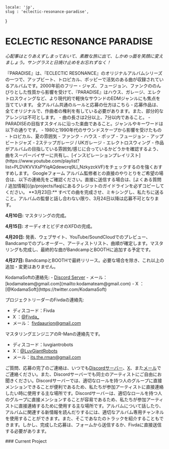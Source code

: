     locale: 'jp',
    slug : 'eclectic-resonance-paradise',
}

# ECLECTIC RESONANCE PARADISE

*心配事はとりあえずしまっておいて、素敵な旅に出て、しかめっ面を笑顔に変えましょう。サングラスと日焼け止めをお忘れずなく！*

<WrappableParagraph title="紹介">
『PARADISE』は、『ECLECTIC RESONANCE』のオリジナルアルバムシリーズの一つで、アップビート、トロピカル、ポッピーで活気のある曲が収録されているアルバムです。2000年前のフリー・ジャズ、フュージョン、ファンクののんびりとした性質から影響を受けて、『PARADISE』はハウス、ガレージ、エレクトロスウィングなど、より現代的で軽快なサウンドのEDMジャンルにも焦点を当てています。
</WrappableParagraph>

<WrappableParagraph title="KodamaSounds固有の一般的なルール">
    <CtaButton link='/projects/faq' icon='book'>
        <span>全アルバム共通のルールと応募の仕方はこちら</span>
    </CtaButton>
</WrappableParagraph>

<WrappableParagraph title="作曲に関するルール">
- 応募作品は、全てオリジナルで、作曲者の権利を有している必要があります。また、部分的なアレンジは不可とします。
- 曲の長さは2分以上、7分以内であること。
- PARADISEの目指すスタイルに沿った楽曲であること。ジャンルやキーワードは以下の通りです。
    - 1980と1990年代のサウンドスケープから影響を受けたもの
    - トロピカル、夏の雰囲気
    - ファンク
    - ハウス
    - ポップ
    - フュージョン
    - アップビートジャズ
    - 2ステップガレージ / UKガレージ
    - エレクトロスウィング
- 作品がアルバムの目指している雰囲気/感じに合っているかどうかを確認するよう、曲をスーパーバイザーに共有し、[インスピレーションプレイリスト](https://www.youtube.com/playlist?list=PLDVKVVXsPYiqAQdewcrq9Ll_NzkyzckVF)をチェックするのを強くおすすめします。
</WrappableParagraph>

<WrappableParagraph title="応募について">
<CtaButton link='https://forms.gle/oY61kGb9EbTH1mFP8' icon='envelope'>
    <span>Googleフォーム</span>
</CtaButton>
アルバム監修者との直接のやりとりをご希望の場合は、以下の連絡先をご確認ください。直接に送信する場合は、[よくある質問 / 追加情報](/jp/projects/faq)にあるクレジットのガイドラインを必ずコピーしてください。
</WrappableParagraph>

<WrappableParagraph title="締切">
**3月23日:** すべての曲を完成させ、ミキシングし、私たちに送ること。アルバムの監督と話し合わない限り、3月24日以降は応募不可となります。

**4月10日:** マスタリングの完成。

**4月15日:** オーディオとビデオのXFDの完成。

**4月20日:** 発表、ウェブサイト、YouTube/SoundCloudでのプレビュー、Bandcampでのプレオーダー、アーティストリスト、曲順が確定します。マスタリングも完成し、最終的な曲がBandcampとBOOTHに追加する予定です。

**4月27日:** BandcampとBOOTHで最終リリース。必要な場合を除き、これ以上の追加・変更はありません。
</WrappableParagraph>

<WrappableParagraph title="お問い合わせ（ご質問・応募）">
KodamaSoftの連絡先:
- <a href="/discord">Discord Server</a> 
- メール： [kodamateam@gmail.com](mailto:kodamateam@gmail.com)
- X ：[@KodamaSoft](https://twitter.com/KodamaSoft)

プロジェクトリーダーのFivdaの連絡先:
- ディスコード：Fivda
- X ：[@Fivda_](https://twitter.com/Fivda_)
- メール： [fivdaaurion@gmail.com](mailto:fivdaaurion@gmail.com)

マスタリングエンジニアのR-Manの連絡先です。
- ディスコード：luvgiantrobots
- X：[@LuvGiantRobots](https://twitter.com/LuvGiantRobots)
- メール：[its.the.rman@gmail.com](mailto:its.the.rman@gmail.com)


ご質問、応募の完了のご連絡は、いつでも<a href="/discord">Discordサーバー</a>、[X](https://twitter.com/KodamaSoft)、また[メール](mailto:kodamateam@gmail.com)でご連絡ください。また、Discordサーバーでも同士のアーティストにご自由にお聞きください。Discordサーバーでは、適切なロールを持つ人のグループに直接メンションできることが便利であるため、私たちが参加アーティストに直接連絡したい時に使用する主な場所です。Discordサーバーは、適切なロールを持つ人のグループに直接メンションすることが容易であるため、私たちが参加アーティストに直接連絡するために使用する主な場所です。アルバムについて話したり、アルバムに関連する新情報を読んだりするには、適切なアルバム専用チャンネルを使用することができます。また、そこであなたのトラックを紹介することもできます。しかし、完成した応募は、フォームから送信するか、Fivdaに直接送信する必要があります。
</WrappableParagraph>


<WrappableParagraph title="現在進行中のプロジェクト">
### Current Project
<ProjectInformation slug="eclectic-resonance-escapism" />
</WrappableParagraph>

